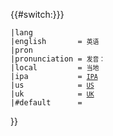{{#switch:{{lc:{{{type|{{{1}}}}}}}}
 |lang
 |english       = <small>英语</small>
 |pron
 |pronunciation = <small>发音：</small>
 |local         = <small>当地</small>
 |ipa           = <small>[[国际音标|IPA]]</small>
 |us            = <small>[[美国英语|US]]</small>
 |uk            = <small>[[英国英语|UK]]</small>
 |#default      = <!-- NULL -->
}}<noinclude>
{{Mbox|type=delete|text=此模板已被[[Module:IPAc-en/pronunciation]]取替，所有在此模板的編輯將不會有任何作用。}}
{{documentation}}
</noinclude>